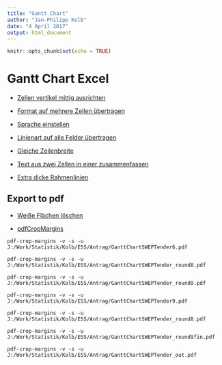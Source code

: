 ```yaml
---
title: "Gantt Chart"
author: "Jan-Philipp Kolb"
date: "4 April 2017"
output: html_document
---
```


```r
knitr::opts_chunk$set(echo = TRUE)
```

# Gantt Chart Excel

- [Zellen vertikel mittig ausrichten](http://www.grundlagen-computer.de/software/vertikale-horizontale-ausrichtung-zellen-verbinden)

- [Format auf mehrere Zeilen übertragen](https://www.controllingportal.de/Fachinfo/Excel-Tipps/Formate-schnell-mehrfach-uebertragen.html)

- [Sprache einstellen](http://praxistipps.chip.de/excel-sprache-aendern-so-gehts_49010)

- [Linienart auf alle Felder übertragen](http://www.excel-helfer.de/excel-2010-rahmen-um-zellen-und-bereiche.html)


- [Gleiche Zeilenbreite](https://www.experto.de/office/excel-2002-bis-2010-allen-zeilen-die-gleiche-zeilenhoehe-zuweisen.html)

- [Text aus zwei Zellen in einer zusammenfassen](https://support.office.com/de-de/article/Kombinieren-von-Texten-aus-mehreren-Zellen-in-einer-Zelle-81ba0946-ce78-42ed-b3c3-21340eb164a6)

- [Extra dicke Rahmenlinien](https://support.office.com/de-de/article/%C3%84ndern-der-Farbe-Art-oder-St%C3%A4rke-einer-Linie-f96364db-4e03-4d0d-9243-e19084e49253)

## Export to pdf

- [Weiße Flächen löschen](http://stackoverflow.com/questions/39758873/pdfrw-how-to-trim-white-space-around-the-page)



- [pdfCropMargins](https://pypi.python.org/pypi/pdfCropMargins)

```
pdf-crop-margins -v -s -u J:/Work/Statistik/Kolb/ESS/Antrag/GanttChartSWEPTender6.pdf
```


```
pdf-crop-margins -v -s -u J:/Work/Statistik/Kolb/ESS/Antrag/GanttChartSWEPTender_round8.pdf
```

```
pdf-crop-margins -v -s -u J:/Work/Statistik/Kolb/ESS/Antrag/GanttChartSWEPTender_round9.pdf
```

```
pdf-crop-margins -v -s -u J:/Work/Statistik/Kolb/ESS/Antrag/GanttChartSWEPTender9.pdf
```


```
pdf-crop-margins -v -s -u J:/Work/Statistik/Kolb/ESS/Antrag/GanttChartSWEPTender_round8.pdf
```



```
pdf-crop-margins -v -s -u J:/Work/Statistik/Kolb/ESS/Antrag/GanttChartSWEPTender_round9fin.pdf
```


```
pdf-crop-margins -v -s -u J:/Work/Statistik/Kolb/ESS/Antrag/GanttChartSWEPTender_out.pdf
```


